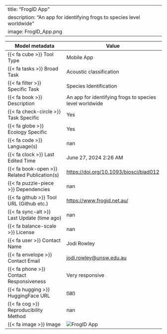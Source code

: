 
---
title: "FrogID App"
description: "An app for identifying frogs to species level worldwide"
image: FrogID_App.png
---

| Model metadata             | Value                               |
|----------------------------|------------------------------------|
| {{< fa cube >}} Tool Type | [Mobile App]{.tool_type .tool_type_pkglib} |
| {{< fa tasks >}} Broad Task | Acoustic classification |
| {{< fa filter >}} Specific Task | Species Identification |
| {{< fa book >}} Description | An app for identifying frogs to species level worldwide |
| {{< fa check-circle >}} Task Specific | Yes |
| {{< fa globe >}} Ecology Specific | Yes |
| {{< fa code >}} Language(s) | nan |
| {{< fa clock >}} Last Edited Time | June 27, 2024 2:26 AM |
| {{< fa book-open >}} Related Publication(s) | [https://doi.org/10.1093/biosci/biad012](https://doi.org/10.1093/biosci/biad012) |
| {{< fa puzzle-piece >}} Dependencies | nan |
| {{< fa github >}} Tool URL (Github etc.) | [https://www.frogid.net.au/](https://www.frogid.net.au/) |
| {{< fa sync-alt >}} Last Update (time ago) | nan |
| {{< fa balance-scale >}} License | nan |
| {{< fa user >}} Contact Name | Jodi Rowley |
| {{< fa envelope >}} Contact Email | [jodi.rowley@unsw.edu.au](jodi.rowley@unsw.edu.au) |
| {{< fa phone >}} Contact Responsiveness | Very responsive |
| {{< fa hugging >}} HuggingFace URL | [nan](nan) |
| {{< fa cog >}} Reproducibility Method | nan |
| {{< fa image >}} Image | ![FrogID App](FrogID_App.png) |
